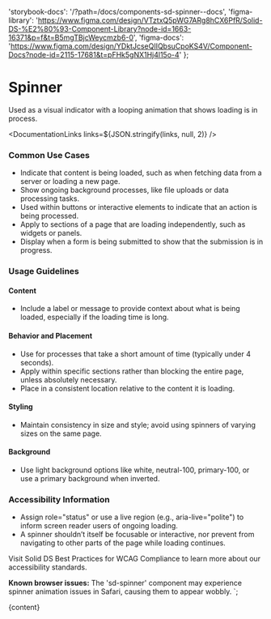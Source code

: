 

  'storybook-docs': '/?path=/docs/components-sd-spinner--docs',
  'figma-library':
    'https://www.figma.com/design/VTztxQ5pWG7ARg8hCX6PfR/Solid-DS-%E2%80%93-Component-Library?node-id=1663-16371&p=f&t=B5mgTBjcWeycmzb6-0',
  'figma-docs':
    'https://www.figma.com/design/YDktJcseQIIQbsuCpoKS4V/Component-Docs?node-id=2115-17681&t=pFHk5gNX1Hj4l15o-4'
};

# Spinner

Used as a visual indicator with a looping animation that shows loading is in process.

<DefaultStory />

<DocumentationLinks links=${JSON.stringify(links, null, 2)} />

### Common Use Cases

- Indicate that content is being loaded, such as when fetching data from a server or loading a new page.
- Show ongoing background processes, like file uploads or data processing tasks.
- Used within buttons or interactive elements to indicate that an action is being processed.
- Apply to sections of a page that are loading independently, such as widgets or panels.
- Display when a form is being submitted to show that the submission is in progress.

### Usage Guidelines

#### Content

- Include a label or message to provide context about what is being loaded, especially if the loading time is long.

#### Behavior and Placement

- Use for processes that take a short amount of time (typically under 4 seconds).
- Apply within specific sections rather than blocking the entire page, unless absolutely necessary.
- Place in a consistent location relative to the content it is loading.

#### Styling

- Maintain consistency in size and style; avoid using spinners of varying sizes on the same page.

#### Background

- Use light background options like white, neutral-100, primary-100, or use a primary background when inverted.

### Accessibility Information

- Assign role="status" or use a live region (e.g., aria-live="polite") to inform screen reader users of ongoing loading.
- A spinner shouldn’t itself be focusable or interactive, nor prevent from navigating to other parts of the page while loading continues.

Visit <sd-link href="https://www.figma.com/design/YDktJcseQIIQbsuCpoKS4V/Component-Docs?node-id=10708-5011&t=Z1FxSGWkmXG5r5sw-4" target="_blank">Solid DS Best Practices for WCAG Compliance</sd-link> to learn more about our accessibility standards.

<sd-notification variant="warning" open>**Known browser issues:** The 'sd-spinner' component may experience spinner animation issues in Safari, causing them to appear wobbly.</sd-notification>
`;

<Meta title="Components/sd-spinner/Overview" />

<OverviewFormatter story={SdSpinnerStories.Default}>{content}</OverviewFormatter>
